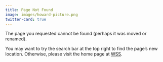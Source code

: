 ```yaml
---
title: Page Not Found
image: images/howard-picture.png
twitter-card: true
---
```


The page you requested cannot be found (perhaps it was moved or renamed).

You may want to try the search bar at the top right to find the page's new location. Otherwise, please visit the home page at [WSS](https://whysospatial.netlify.app/).
